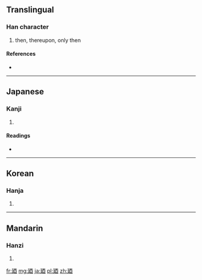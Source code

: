 {{also|乃}}
==Translingual==

===Han character===
{{Han char|rn=54|rad=廴|as=06|sn=9|four=|canj=弓大一金田 (NKMCW)}}

# then, thereupon, only then

====References====
* {{Han ref|kx=0353.051|dkj=09576|dj=0668.020|hdz=10404.080|uh=5EFC|ud=24316}}

----

==Japanese==

===Kanji===
{{ja-kanji|grade=|rs=廴06}}

# {{defn|lang=ja|sort=廴06}}

====Readings====
* {{ja-readings|on=[[だい]] (dai), [[ない]] (nai)|kun=[[すなわち]] (sunawachi), [[の]] (no)}}

----

==Korean==

===Hanja===
{{ko-hanja|hangeul=내|rv=nae|mr=nae}}

# {{defn|lang=ko|sort=廴06}}

----

==Mandarin==

===Hanzi===
{{cmn-hanzi|pin=[[nǎi]] ([[nai3]])|wg=nai<sup>3</sup>}}

# {{defn|lang=cmn|sort=廴06}}

[[fr:廼]]
[[mg:廼]]
[[ja:廼]]
[[pl:廼]]
[[zh:廼]]